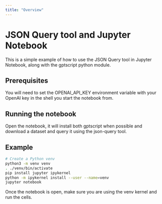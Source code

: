 ```yaml
---
title: "Overview"
---
```


# JSON Query tool and Jupyter Notebook

This is a simple example of how to use the JSON Query tool in Jupyter Notebook, along with the gptscript python module.

## Prerequisites

You will need to set the OPENAI_API_KEY environment variable with your OpenAI key in the shell you start the notebook from.

## Running the notebook

Open the notebook, it will install both gptscript when possible and download a dataset and query it using the json-query tool.

## Example

```bash
# Create a Python venv
python3 -m venv venv
. ./venv/bin/activate
pip install jupyter ipykernel
python -m ipykernel install --user --name=venv
jupyter notebook
```

Once the notebook is open, make sure you are using the venv kernel and run the cells.
